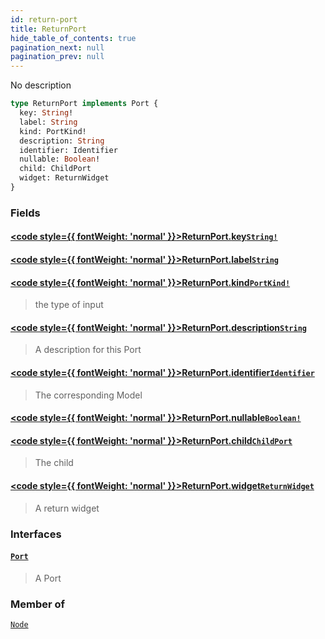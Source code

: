 ```yaml
---
id: return-port
title: ReturnPort
hide_table_of_contents: true
pagination_next: null
pagination_prev: null
---
```








No description

```graphql
type ReturnPort implements Port {
  key: String!
  label: String
  kind: PortKind!
  description: String
  identifier: Identifier
  nullable: Boolean!
  child: ChildPort
  widget: ReturnWidget
}
```


### Fields

#### [<code style={{ fontWeight: 'normal' }}>ReturnPort.<b>key</b></code>](#)<Bullet />[`String!`](/docs/schemas/arkitekt/scalars/string) <Badge class="secondary" text="non-null"/> <Badge class="secondary" text="scalar"/>
> 
> 

#### [<code style={{ fontWeight: 'normal' }}>ReturnPort.<b>label</b></code>](#)<Bullet />[`String`](/docs/schemas/arkitekt/scalars/string) <Badge class="secondary" text="scalar"/>
> 
> 

#### [<code style={{ fontWeight: 'normal' }}>ReturnPort.<b>kind</b></code>](#)<Bullet />[`PortKind!`](/docs/schemas/arkitekt/enums/port-kind) <Badge class="secondary" text="non-null"/> <Badge class="secondary" text="enum"/>
> the type of input
> 

#### [<code style={{ fontWeight: 'normal' }}>ReturnPort.<b>description</b></code>](#)<Bullet />[`String`](/docs/schemas/arkitekt/scalars/string) <Badge class="secondary" text="scalar"/>
> A description for this Port
> 

#### [<code style={{ fontWeight: 'normal' }}>ReturnPort.<b>identifier</b></code>](#)<Bullet />[`Identifier`](/docs/schemas/arkitekt/scalars/identifier) <Badge class="secondary" text="scalar"/>
> The corresponding Model
> 

#### [<code style={{ fontWeight: 'normal' }}>ReturnPort.<b>nullable</b></code>](#)<Bullet />[`Boolean!`](/docs/schemas/arkitekt/scalars/boolean) <Badge class="secondary" text="non-null"/> <Badge class="secondary" text="scalar"/>
> 
> 

#### [<code style={{ fontWeight: 'normal' }}>ReturnPort.<b>child</b></code>](#)<Bullet />[`ChildPort`](/docs/schemas/arkitekt/objects/child-port) <Badge class="secondary" text="object"/>
> The child
> 

#### [<code style={{ fontWeight: 'normal' }}>ReturnPort.<b>widget</b></code>](#)<Bullet />[`ReturnWidget`](/docs/schemas/arkitekt/interfaces/return-widget) <Badge class="secondary" text="interface"/>
> A return widget
> 

### Interfaces

#### [`Port`](/docs/schemas/arkitekt/interfaces/port) <Badge class="secondary" text="interface"/>
> A Port
> 



### Member of

[`Node`](/docs/schemas/arkitekt/objects/node)  <Badge class="secondary" text="object"/>



